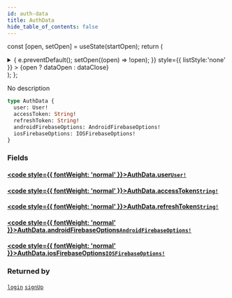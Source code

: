 ```yaml
---
id: auth-data
title: AuthData
hide_table_of_contents: false
---
```






const [open, setOpen] = useState(startOpen);
return (
<details {...(open ? { open: true } : {})} className="details" style={{ border:'none', boxShadow:'none', background:'var(--ifm-background-color)' }}>
<summary
onClick={(e) => {
e.preventDefault();
setOpen((open) => !open);
}}
style={{ listStyle:'none' }} >
{open ? dataOpen : dataClose}
</summary>
{open && children}
</details>
);
};

No description

```graphql
type AuthData {
  user: User!
  accessToken: String!
  refreshToken: String!
  androidFirebaseOptions: AndroidFirebaseOptions!
  iosFirebaseOptions: IOSFirebaseOptions!
}
```

### Fields

#### [<code style={{ fontWeight: 'normal' }}>AuthData.<b>user</b></code>](#)<Bullet />[`User!`](../../../docs/schema/objects/user) <Badge class="secondary" text="non-null"/> <Badge class="secondary" text="object"/>

>

#### [<code style={{ fontWeight: 'normal' }}>AuthData.<b>accessToken</b></code>](#)<Bullet />[`String!`](../../../docs/schema/scalars/string) <Badge class="secondary" text="non-null"/> <Badge class="secondary" text="scalar"/>

>

#### [<code style={{ fontWeight: 'normal' }}>AuthData.<b>refreshToken</b></code>](#)<Bullet />[`String!`](../../../docs/schema/scalars/string) <Badge class="secondary" text="non-null"/> <Badge class="secondary" text="scalar"/>

>

#### [<code style={{ fontWeight: 'normal' }}>AuthData.<b>androidFirebaseOptions</b></code>](#)<Bullet />[`AndroidFirebaseOptions!`](../../../docs/schema/objects/android-firebase-options) <Badge class="secondary" text="non-null"/> <Badge class="secondary" text="object"/>

>

#### [<code style={{ fontWeight: 'normal' }}>AuthData.<b>iosFirebaseOptions</b></code>](#)<Bullet />[`IOSFirebaseOptions!`](../../../docs/schema/objects/iosfirebase-options) <Badge class="secondary" text="non-null"/> <Badge class="secondary" text="object"/>

>

### Returned by

[`login`](../../../docs/schema/mutations/login) <Badge class="secondary" text="mutation"/><Bullet />[`signUp`](../../../docs/schema/mutations/sign-up) <Badge class="secondary" text="mutation"/>
